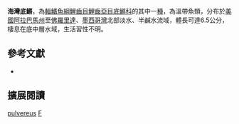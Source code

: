 {{Speciesbox
| name = 海灣底鱂
| image = 
| image_width = 200px
| image_caption = 
| status = NE
| status_system = IUCN3.1
| genus = Fundulus
| species = pulvereus
| authority = Evermann, 1892
| synonyms = *''Zygonectes pulvereus'', Evermann, 1892
*''Fundulus spilotus'', Holbrook, 1863
*''Zygonectes funduloides'', Evermann, 1892
*''Fundulus funduloides'', Evermann, 1892
}}
'''海灣底鱂'''，為[[輻鰭魚綱|輻鰭魚綱]][[鯉齒目|鯉齒目]][[鯉齒亞目|鯉齒亞目]][[底鱂科|底鱂科]]的其中一[[種|種]]，為溫帶魚類，分布於[[美國|美國]][[阿拉巴馬州|阿拉巴馬州]]至[[佛羅里達|佛羅里達]]、[[墨西哥灣|墨西哥灣]]北部淡水、半鹹水流域，體長可達6.5公分，棲息在底中層水域，生活習性不明。

== 參考文獻 ==
*{{FishBase_species|genus=Fundulus|species=pulvereus|year=2014|month=10}}

== 擴展閱讀 ==
{{refbegin}}
{{wikispecies-inline|Fundulus pulvereus}}
{{refend}}
{{Taxonbar|from=Q1809387}}

[[Category:底鱂屬|pulvereus]]
[[Category:1892年描述的魚類|F]]


{{魚類小作品}}